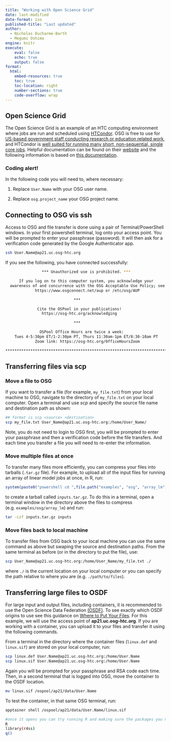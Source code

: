 ```yaml
---
title: "Working with Open Science Grid"
date: last-modified
date-format: iso
published-title: "Last updated"
author: 
  - Nicholas Ducharme-Barth
  - Megumi Oshima
engine: knitr
execute:
    eval: false
    echo: true
    output: false
format:
  html:
    embed-resources: true
    toc: true
    toc-location: right
    number-sections: true
    code-overflow: wrap
---
```



## Open Science Grid

The Open Science Grid is an example of an HTC computing environment where jobs are run and scheduled using [HTCondor](https://htcondor.org/htcondor/overview/). OSG is free to use for [US-based government staff conducting research or education related work](https://github.com/opensciencegrid/osgconnect-portal-markdowns/blob/master/signup_content/signup_modal.md), and HTCondor is [well suited for running many short, non-sequential, single core jobs](https://portal.osg-htc.org/documentation/overview/account_setup/is-it-for-you/). Helpful documentation can be found on their [website](https://portal.osg-htc.org/documentation/) and the following information is based on [this documentation](https://portal.osg-htc.org/documentation/htc_workloads/managing_data/scp/).  

::: {.callout-important}
### Coding alert!
In the following code you will need to, where necessary:

1. Replace `User.Name` with your OSG user name.

2. Replace `osg.project_name` your OSG project name.

:::

## Connecting to OSG vis ssh
Access to OSG and file transfer is done using a pair of Terminal/PowerShell windows. In your first powershell terminal, log onto your access point. You will be prompted to enter your passphrase (password). It will then ask for a verification code generated by the Google Authenticator app. 

```bash
ssh User.Name@ap21.uc.osg-htc.org
```

If you see the following, you have connected successfully: 

```bash

                *** Unauthorized use is prohibited. ***

      If you log on to this computer system, you acknowledge your
  awareness of and concurrence with the OSG Acceptable Use Policy; see
             https://www.osgconnect.net/aup or /etc/osg/AUP

                              ***

              Cite the OSPool in your publications!
                https://osg-htc.org/acknowledging

                              ***

               OSPool Office Hours are twice a week:
    Tues 4-5:30pm ET/1-2:30pm PT, Thurs 11:30am-1pm ET/8:30-10am PT
             Zoom link: https://osg-htc.org/OfficeHoursZoom

***********************************************************************

```

## Transferring files via scp 

### Move a file to OSG 

If you want to transfer a file (for example, `my_file.txt`) from your local machine to OSG, navigate to the directory of `my_file.txt` on your local computer. Open a terminal and use *scp* and specify the source file name and destination path as shown: 

```bash

## format is scp <source> <destination> 
scp my_file.txt User_Name@ap21.uc.osg-htc.org:/home/User_Name/
```

Note, you do not need to login to OSG first, you will be prompted to enter your passphrase and then a verification code before the file transfers. And each time you transfer a file you will need to re-enter the information. 

### Move multiple files at once  

To transfer many files more efficiently, you can compress your files into tarballs (`.tar.gz` file). For example, to upload all of the input files for running an array of linear model jobs at once, in R, run: 

```r
system(paste0("powershell cd ",file.path("examples", "osg", "array_lm"),";tar -czf inputs.tar.gz inputs"))
```
to create a tarball called `inputs.tar.gz`. To do this in a terminal, open a terminal window in the directory above the files to compress (e.g. `examples/osg/array_lm`) and run:  
```bash
tar -czf inputs.tar.gz inputs
```

### Move files back to local machine  

To transfer files from OSG back to your local machine you can use the same command as above but swaping the source and destination paths. From the same terminal as before (or in the directory to put the file), use: 

```bash

scp User_Name@ap21.uc.osg-htc.org:/home/User_Name/my_file.txt ./
```
where `./` is the current location on your local computer or you can specify the path relative to where you are (e.g. `./path/to/files`). 

## Transferring large files to OSDF 

For large input and output files, including containers, it is recommended to use the Open Science Data Federation [(OSDF)](https://osg-htc.org/services/osdf.html). To see exactly which OSDF origins to use see this guidance on [Where to Put Your Files](https://portal.osg-htc.org/documentation/htc_workloads/managing_data/osdf/#where-to-put-your-files). For this example, we will use the access point of **ap21.uc.osg-htc.org**. If you are working with a container, you can upload it to your files and transfer it using the following commands.

From a terminal in the directory where the container files (`linux.def` and `linux.sif`) are stored on your local computer, run:  
```bash
scp linux.def User.Name@ap21.uc.osg-htc.org:/home/User.Name
scp linux.sif User.Name@ap21.uc.osg-htc.org:/home/User.Name
```

Again you will be prompted for your passphrase and RSA code each time. 
Then, in a second terminal that is logged into OSG, move the container to the OSDF location. 

```bash
mv linux.sif /ospool/ap21/data/User.Name
```

To test the container, in that same OSG terminal, run: 
```bash

apptainer shell /ospool/ap21/data/User.Name/linux.sif

#once it opens you can try running R and making sure the packages you need are there
R
library(r4ss)
q()
```

